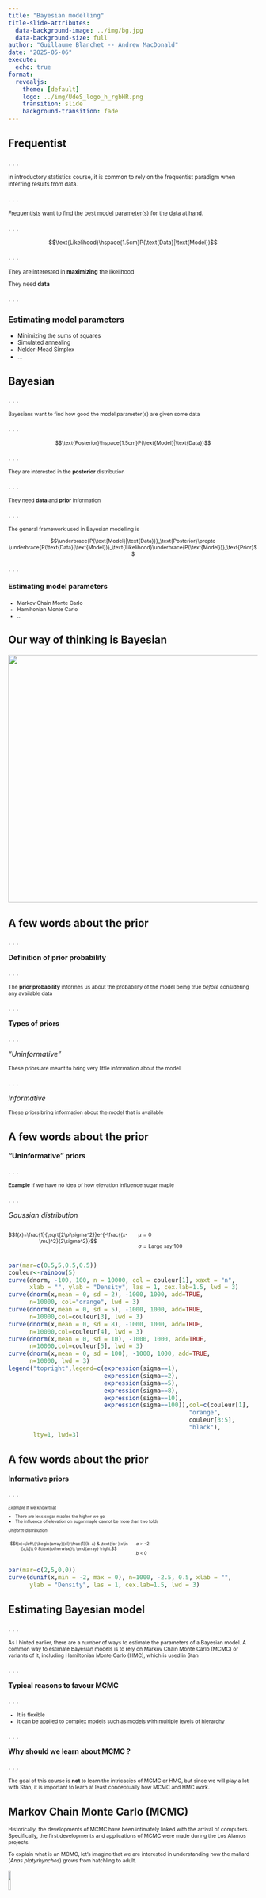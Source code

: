 ```yaml
---
title: "Bayesian modelling"
title-slide-attributes: 
  data-background-image: ../img/bg.jpg
  data-background-size: full
author: "Guillaume Blanchet -- Andrew MacDonald"
date: "2025-05-06"
execute:
  echo: true
format: 
  revealjs:
    theme: [default]
    logo: ../img/UdeS_logo_h_rgbHR.png
    transition: slide
    background-transition: fade
---
```


## Frequentist 
. . . 

::: {style="font-size: 0.8em"}
In introductory statistics course, it is common to rely on the frequentist paradigm when inferring results from data.
::: 

. . . 

::: {style="font-size: 0.8em"}
Frequentists want to find the best model parameter(s) for the data at hand.
::: 

. . . 

::: {style="font-size: 0.8em"}
$$\text{Likelihood}\hspace{1.5cm}P(\text{Data}|\text{Model})$$
::: 

. . . 

::: {style="font-size: 0.8em"}
They are interested in **maximizing** the likelihood

They need **data**
::: 

. . . 

### Estimating model parameters

::: {style="font-size: 0.8em"}
- Minimizing the sums of squares
- Simulated annealing
- Nelder-Mead Simplex
- ...
::: 


## Bayesian

. . . 

::: {style="font-size: 0.75em"}
Bayesians want to find how good the model parameter(s) are given some data
:::

. . . 

::: {style="font-size: 0.75em"}
$$\text{Posterior}\hspace{1.5cm}P(\text{Model}|\text{Data})$$
:::

. . . 

::: {style="font-size: 0.75em"}
They are interested in the **posterior** distribution
:::

. . . 

::: {style="font-size: 0.75em"}
They need **data** and **prior** information
:::

. . . 

::: {style="font-size: 0.75em"}
The general framework used in Bayesian modelling is 
:::

::: {style="font-size: 0.75em"}
$$\underbrace{P(\text{Model}|\text{Data})}_\text{Posterior}\propto \underbrace{P(\text{Data}|\text{Model})}_\text{Likelihood}\underbrace{P(\text{Model})}_\text{Prior}$$
:::

. . . 

#### Estimating model parameters

::: {style="font-size: 0.75em"}
- Markov Chain Monte Carlo
- Hamiltonian Monte Carlo
- ...
:::

## Our way of thinking is Bayesian

[![](../img/Fantastic_Beast.png){width=1000 height=500}](https://youtu.be/uoEnGiG9aWA?t=34)

## A few words about the prior

. . .

**Definition of prior probability**

. . .

::: {style="font-size: 0.75em"}
The **prior probability** informes us about the probability of the model being true *before* considering any available data
:::
. . .

**Types of priors**

. . .

*"Uninformative"*

::: {style="font-size: 0.75em"}
These priors are meant to bring very little information about the model
:::

. . .


*Informative*

::: {style="font-size: 0.75em"}
These priors bring information about the model that is available
:::

## A few words about the prior

**"Uninformative" priors**

. . .

:::::{style="font-size: 0.75em"}
**Example** If we have no idea of how elevation influence sugar maple
:::::

. . .

*Gaussian distribution*

:::: {.columns}
::: {.column width="50%"}
:::::{style="font-size: 0.75em"}
$$f(x)=\frac{1}{\sqrt{2\pi\sigma^2}}e^{-\frac{(x-\mu)^2}{2\sigma^2}}$$
:::::
::: 
::: {.column width="50%"}
:::::{style="font-size: 0.75em"}
$\mu = 0$

$\sigma = \text{Large say 100}$
:::::
:::
::::
```r
par(mar=c(0.5,5,0.5,0.5))
couleur<-rainbow(5)
curve(dnorm, -100, 100, n = 10000, col = couleur[1], xaxt = "n",
      xlab = "", ylab = "Density", las = 1, cex.lab=1.5, lwd = 3)
curve(dnorm(x,mean = 0, sd = 2), -1000, 1000, add=TRUE,
      n=10000, col="orange", lwd = 3)
curve(dnorm(x,mean = 0, sd = 5), -1000, 1000, add=TRUE,
      n=10000,col=couleur[3], lwd = 3)
curve(dnorm(x,mean = 0, sd = 8), -1000, 1000, add=TRUE,
      n=10000,col=couleur[4], lwd = 3)
curve(dnorm(x,mean = 0, sd = 10), -1000, 1000, add=TRUE,
      n=10000,col=couleur[5], lwd = 3)
curve(dnorm(x,mean = 0, sd = 100), -1000, 1000, add=TRUE,
      n=10000, lwd = 3)
legend("topright",legend=c(expression(sigma==1),
                           expression(sigma==2),
                           expression(sigma==5),
                           expression(sigma==8),
                           expression(sigma==10),
                           expression(sigma==100)),col=c(couleur[1],
                                                   "orange",
                                                   couleur[3:5],
                                                   "black"),
       lty=1, lwd=3)
```


## A few words about the prior

**Informative priors**

. . . 

:::::{style="font-size: 0.6em"}
*Example* If we know that 
  
  - There are less sugar maples the higher we go
  - The influence of elevation on sugar maple cannot be more than two folds

*Uniform distribution*

:::: {.columns}
::: {.column width="50%"}
$$f(x)=\left\{
  \begin{array}{cl}
    \frac{1}{b-a} & \text{for } x\in [a,b]\\
    0 &\text{otherwise}\\
  \end{array}
\right.$$
:::
::: {.column width="50%"}
  \item $a > -2$
  
  \item $b < 0$
:::
::::
:::::

```r
par(mar=c(2,5,0,0))
curve(dunif(x,min = -2, max = 0), n=1000, -2.5, 0.5, xlab = "",
      ylab = "Density", las = 1, cex.lab=1.5, lwd = 3)
```

## Estimating Bayesian model

. . .

:::{style="font-size: 0.75em;"}
As I hinted earlier, there are a number of ways to estimate the parameters of a Bayesian model. A common way to estimate Bayesian models is to rely on Markov Chain Monte Carlo (MCMC) or variants of it, including Hamiltonian Monte Carlo (HMC), which is used in Stan 
:::
. . .

**Typical reasons to favour MCMC**

. . .

:::{style="font-size: 0.75em;"}
- It is flexible
- It can be applied to complex models such as models with multiple levels of hierarchy
:::
. . .

**Why should we learn about MCMC ?**

. . .

:::{style="font-size: 0.75em;"}
The goal of this course is **not** to learn the intricacies of MCMC or HMC, but since we will play a lot with Stan, it is important to learn at least conceptually how MCMC and HMC work.
:::

## Markov Chain Monte Carlo (MCMC)

:::{style="font-size: 0.75em;"}
Historically, the developments of MCMC have been intimately linked with the arrival of computers. Specifically, the first developments and applications of MCMC were made during the Los Alamos projects.

To explain what is an MCMC, let's imagine that we are interested in understanding how the mallard (*Anas platyrhynchos*) grows from hatchling to adult.
:::

![](https://upload.wikimedia.org/wikipedia/commons/thumb/b/bf/Anas_platyrhynchos_male_female_quadrat.jpg/1024px-Anas_platyrhynchos_male_female_quadrat.jpg){fig-align="center" width=10%}

## Markov Chain Monte Carlo (MCMC)
**A simplistic statistical example**

. . .

::: {style="font-size: 0.75em;"}
Let's say that we are interested in modelling how male Mallard weight changes as they grow from hatching to adult. Here are some data obtained from a local Mallard duck farm.
:::
. . .
```r
set.seed(42)
x <- 1:100
#x <- seq(0.25, 1.36, length = 40)
y <- rnorm(length(x), 100 + x * 13.6, sd = 100)

plot(x,y,
     bty ="L",
     las = 1,
     xlab = "Days since birth",
     ylab = "Weight (g)",
     pch = 19, 
     col = " blue",
     xaxs = "i",
     xlim = c(0,100),
     ylim = range(0,y),
     cex.lab = 1.5)

reg <- lm(y ~ x)
```

## Markov Chain Monte Carlo (MCMC)
**A simplistic statistical example**

. . .

::: {style="font-size: 0.65em;"}
A growth model can be constructed using a simple linear regression

$$y = \beta_0 + \beta x + \varepsilon$$
From this model we can infer that the average weight of a Mallard duck when it hatches is `r round(coef(reg)[1])` grams (intercept), and the average daily growth of the Mallard is `r round(coef(reg)[2], 1)` grams (slope).
:::

. . .

```r
par(mar = c(5.1, 4.1, 0.1, 2.1))

plot(x,y,
     bty ="L",
     las = 1,
     xlab = "Days",
     ylab = "Weight (g)",
     pch = 19, 
     col = " blue",
     xaxs = "i",
     xlim = c(0,100),
     ylim = range(0,y),
     cex.lab = 1.5,
     cex = 2)

abline(reg = reg, col = "orange", lwd = 8)
```

## Markov Chain Monte Carlo (MCMC)
**A simplistic statistical example**

::: {style="font-size: 0.85em;"}
Estimating the intercept and slope parameters of the simple linear regression can be done with an MCMC. This amount to sampling 
:::

::: {style="font-size: 0.85em;"}
$\beta_0$ as
:::

. . .

::: {style="font-size: 0.85em;"}
$$\beta_0 \sim \mathcal{D}(\text{mean}, \text{variance}, \text{skewness}, \text{kurtosis}, \dots)$$
:::

. . .

::: {style="font-size: 0.85em;"}
and $\beta$ as 
:::

. . .


::: {style="font-size: 0.85em;"}
$$\beta \sim \mathcal{D}(\text{mean}, \text{variance}, \text{skewness}, \text{kurtosis}, \dots)$$
:::


::: {style="font-size: 0.85em;"}
In doing so, we are not focusing on finding the 'best' parameter values. Rather, we are focused on finding the **distribution** of best parameter values.
:::

## Markov Chain Monte Carlo (MCMC)

. . .

When using an MCMC, we are interested in sampling distributions to estimate the parameters of the model.

. . . 

Technically, MCMC and HMC rely on different approaches to assess the structure of the distributions. 

## Markov Chain Monte Carlo (MCMC)

MCMC relies on using many random samples to assess the structure of the distribution.

![](../img/Drunken_walk.png){fig-align="center"}

## Hamiltonian Monte Carlo

Hamiltonial Monte Carlo relies on Hamiltonian dynamics to assess the structure of the distribution.

![](https://www.westcoasttraveller.com/wp-content/uploads/2021/03/24581102_web1_210322-WCT-WestcoastSkateparks_1-800x533.jpg){fig-align="center" width=80%}

## Sampling the parameters

. . .

:::{style="font-size: 0.9em;"}
In MCMC and HMC, a lot of iterations need to be carried out to assess the distribution of parameters. But how many is enough ?
:::

. . .

:::{style="font-size: 0.9em;"}
Here is a rough procedure to follow:

1. Perform a pilot run with a reduced number of iterations (e.g. 10) and measure the time it takes
2. Decide on a number of steps to use to obtain a result in a reasonable amount of time
3. Run the algorithm again !
4. Study the chain visually
:::

## Studying convergence

```r
set.seed(42) # The answer !
par(mfrow=c(3,1),mar=c(2,2,3,0.5),oma=c(5,5,0,0))

perfect <- rnorm(5000,mean=3)
plot(perfect,type="l", ylab="",xlab="",las=1,cex.axis=2, col= "red")
title("Perfect",cex.main=3)

auto <- as.vector(arima.sim(n=5000,list(ar=c(0.95)),mean=0.1))
plot(auto,type="l", ylab="",xlab="",las=1,cex.axis=2, col= "blue")
title("Needs to be ran longer",cex.main=3)

burn <- 3/(1+(1:5000)^(-0.5))+rnorm(5000,sd=0.15)
plot(burn,type="l", ylab="",xlab="",las=1,cex.axis=2, col= "darkgreen")
title("Needs burn-in or a better starting value",cex.main=3)

mtext("Steps",side=1,cex=3,outer=TRUE,line=1.75)
mtext("Parameter",side=2,cex=3,outer=TRUE,line=1.25)
```

## Studying convergence

```r
set.seed(42) # The answer !
par(mar=c(5,5,3,0.5))

plot(auto, type = "l", xlab = "Steps",  ylab = "Parameters", 
     las=1, cex.axis = 1.2, cex.lab = 3, col= "blue")
```


## Studying convergence

:::{style="font-size: 0.7em;"}
If we ran the same MCMC as above but instead for 50000 steps, we obtain
:::

. . .

```r
par(mar=c(5,5,3,0.5))

autoLong <- as.vector(arima.sim(n=50000,list(ar=c(0.95)),mean=0.1))
plot(autoLong, type = "l", xlab = "Steps", 
     ylab = "Parameter", las = 1, cex.axis = 1.2, cex.lab = 3, 
     col = "blue")
#plot(autoLong[seq(10,50000,by=10)], type = "l", xlab = "Steps", 
#     ylab = "Parameter", las = 1, cex.axis = 1.2, cex.lab = 3, 
#     col = "blue")
```

. . .

:::{style="font-size: 0.7em;"}
**Note** It is also possible to *thin* (record only the $n^{\text{th}}$ iteration), but it is better to keep all iterations when possible. Actually, *thinning* should only be carried out when there are too many iterations for you to keep them and manipulate them in the memory of your computer.
:::

## Studying convergence
**Burn-in**

Burn-in is throwing away some iterations at the beginning of the MCMC run 

. . .

```r
par(mar=c(5,5,3,0.5))

plot(burn, type = "l", xlab = "Steps",  ylab = "Parameter", 
     las=1, cex.axis = 1.2, cex.lab = 3, col= "darkgreen")

abline(v=500,col="red",lwd=3)
```

## Studying convergence
**Burn-in**

After burn-in, we obtain

. . . 

```r
par(mar=c(5,5,3,0.5))

burnin<-burn
burnin[1:500]<-NA

plot(burnin, type = "l", xlab = "Steps",
     ylab = "Parameter", las=1, cex.axis = 1.2, cex.lab = 3, 
     col= "darkgreen")
```
